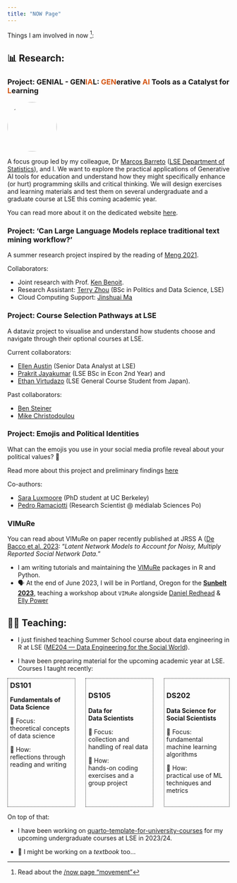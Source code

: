 ```yaml
---
title: "NOW Page"
---
```


Things I am involved in now [^1]:

## 📊 **Research**:

### Project: GENIAL - GEN<font color='#D55816'>IA</font>L: <font color='#D55816'>GEN</font>erative <font color='#D55816'>AI</font> Tools as a Catalyst for <font color='#D55816'>L</font>earning

<img src="https://github.com/LSE-DSI/genial/assets/896254/413df2b5-cabd-4fbf-94fa-3d50dcefbd22"  style="object-fit: cover;width:8em;height:8em;border-radius: 70%;"/>

A focus group led by my colleague, Dr [Marcos Barreto](https://marcosebarreto.github.io/) ([LSE Department of Statistics](https://lse.ac.uk/statistics)), and I. We want to explore the practical applications of Generative AI tools for education and understand how they might specifically enhance (or hurt) programming skills and critical thinking. We will design exercises and learning materials and test them on several undergraduate and a graduate course at LSE this coming academic year.

You can read more about it on the dedicated website [here](http://lse-dsi.github.io/genial).

### Project: 'Can Large Language Models replace traditional text mining workflow?'

A summer research project inspired by the reading of [Meng 2021](http://arxiv.org/abs/2212.09271). 

Collaborators:

- Joint research with Prof. [Ken Benoit](https://kenbenoit.net/).
- Research Assistant: [Terry Zhou](https://github.com/tz1211) (BSc in Politics and Data Science, LSE)
- Cloud Computing Support: [Jinshuai Ma](https://github.com/Mayazure)
 

### Project: Course Selection Pathways at LSE

A dataviz project to visualise and understand how students choose and navigate through their optional courses at LSE. 

Current collaborators:

- [Ellen Austin](https://www.linkedin.com/in/ellen-austin-886a03a/) (Senior Data Analyst at LSE)
- [Prakrit Jayakumar](https://github.com/prakritj) (LSE BSc in Econ 2nd Year) and
- [Ethan Virtudazo](https://github.com/ethanvirtudazo) (LSE General Course Student from Japan).

Past collaborators:

- [Ben Steiner](https://github.com/BSteiner1)
- [Mike Christodoulou](https://github.com/mdc2002)

### Project: Emojis and Political Identities

What can the emojis you use in your social media profile reveal about your political values? 🤔

Read more about this project and preliminary findings [here](https://www.linkedin.com/posts/jonjoncardoso_emojis-talk-politics-activity-7072964675365208064-Ng1u)

Co-authors:

- [Sara Luxmoore](https://github.com/saraluxmoore) (PhD student at UC Berkeley)
- [Pedro Ramaciotti](https://pedroramaciotti.github.io/) (Research Scientist @ médialab Sciences Po)

### VIMuRe

You can read about VIMuRe on paper recently published at JRSS A ([De Bacco et al. 2023](https://doi.org/10.1093/jrsssa/qnac004): "_Latent Network Models to Account for Noisy, Multiply Reported Social Network Data._"

- I am writing tutorials and maintaining the [VIMuRe](https://latentnetworks.github.io/vimure/) packages in R and Python.
- 🗣️ At the end of June 2023, I will be in Portland, Oregon for the [**Sunbelt 2023**](https://www.insna.org/events/sunbelt-2023), teaching a workshop about `VIMuRe` alongside [Daniel Redhead](https://github.com/danielredhead ) & [Elly Power](https://github.com/eapower)  

## 🧑‍🏫 **Teaching**:

- I just finished teaching Summer School course about data engineering in R at LSE ([ME204 — Data Engineering for the Social World](https://www.lse.ac.uk/study-at-lse/summer-schools/summer-school/courses/research-methods/me204)).

- I have been preparing material for the upcoming academic year at LSE. Courses I taught recently:

::: columns
::: {.column style="width: 31%;height:20em;border-style: dotted;border-width: 1px;border-color: \"#fefefe\"; margin-right:0.5%;padding:1%"}
### DS101 {style="margin: 0em;"}
**Fundamentals of <br/> Data Science**

🎯 Focus: <br/> theoretical concepts of data science

📂 How: <br/> reflections through reading and writing
:::

::: {.column style="width: 31%;height:20em;border-style: dotted;border-width: 1px;border-color: \"#fefefe\"; margin-right:0%;padding-top:0em;padding:1%;"}
### DS105 {style="margin-left: 0em;"}
**Data for <br/> Data Scientists**

🎯 Focus: <br/>collection and handling of real data

📂 How: <br/>hands-on coding exercises and a group project
:::

::: {.column style="width: 30%;height:20em;border-style: dotted;border-width: 1px;border-color: \"#fefefe\"; margin-left:0.5%;padding:1%;"}
### DS202 {style="margin-left: 0em;"}
**Data Science for <br/> Social Scientists**

🎯 Focus: <br/>fundamental machine learning algorithms

📂 How: <br/>practical use of ML techniques and metrics
:::
:::

<p></p>

On top of that:

- I have been working on [quarto-template-for-university-courses](https://github.com/jonjoncardoso/quarto-template-for-university-courses) for my upcoming undergraduate courses at LSE in 2023/24.


- 📖 I might be working on a _textbook_ too...


[^1]: Read about the [/now page "movement"](https://sive.rs/nowff)


